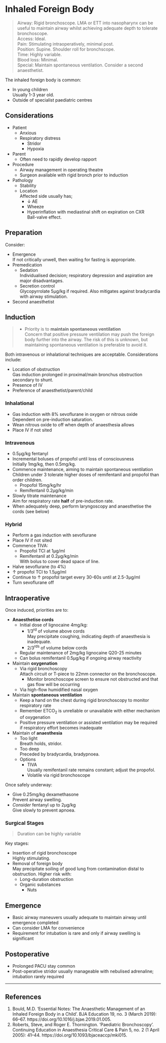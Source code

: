 # Inhaled Foreign Body


>Airway: Rigid bronchoscope. LMA or ETT into nasopharynx can be useful to maintain airway whilst achieving adequate depth to tolerate bronchoscope.<br>
>Access: Ideal. <br>
>Pain: Stimulating intraoperatively, minimal post. <br>
>Position: Supine. Shoulder roll for bronchscope.<br>
>Time: Highly variable. <br>
>Blood loss: Minimal. <br>
>Special: Maintain spontaneous ventilation. Consider a second anaesthetist. <br>

The inhaled foreign body is common:

* In young children  
Usually 1-3 year old.
* Outside of specialist paediatric centres

## Considerations

* Patient
	* Anxious
	* Respiratory distress
		* Stridor
		* Hypoxia
* Parent
	* Often need to rapidly develop rapport
* Procedure
	* Airway management in operating theatre
	* Surgeon available with rigid bronch prior to induction
* Pathology
	* Stability
	* Location  
	Affected side usually has;
		* ↓ AE
		* Wheeze
		* Hyperinflation with mediastinal shift on expiration on CXR  
		Ball-valve effect.


## Preparation

Consider:

* Emergence  
If not critically unwell, then waiting for fasting is appropriate.
* Premedication  
	* Sedation  
	Individualised decision; respiratory depression and aspiration are major disadvantages.
	* Secretion control  
	Glycopyrrolate 5μg/kg if required. Also mitigates against bradycardia with airway stimulation.
* Second anaesthetist

## Induction

> * Priority is to **maintain spontaneous ventilation**  
> Concern that positive pressure ventilation may push the foreign body further into the airway. The risk of this is unknown, but maintaining spontaneous ventilation is preferable to avoid it.

Both intravenous or inhalational techniques are acceptable. Considerations include:

* Location of obstruction  
Gas induction prolonged in proximal/main bronchus obstruction secondary to shunt.
* Presence of IV
* Preference of anaesthetist/parent/child


### Inhalational

* Gas induction with 8% sevoflurane in oxygen or nitrous oxide  
Dependent on pre-induction saturation.
* Wean nitrous oxide to off when depth of anaesthesia allows
* Place IV if not sited


### Intravenous

* 0.5μg/kg fentanyl
* Incremental boluses of propofol until loss of consciousness  
Initially 1mg/kg, then 0.5mg/kg.
* Commence maintenance, aiming to maintain spontaneous ventilation  
Children under 3 tolerate higher doses of remifentanil and propofol than order children.
	* Propofol 15mg/kg/hr
	* Remifentanil 0.2μg/kg/min
* Slowly titrate maintenance  
Aim for respiratory rate **half** of pre-induction rate.
* When adequately deep, perform laryngoscopy and anaesthetise the cords (see below)


### Hybrid

* Perform a gas induction with sevoflurane
* Place IV if not sited
* Commence TIVA:
	* Propofol TCI at 1μg/ml
	* Remifentanil at 0.2μg/kg/min  
	With bolus to cover dead space of line.
* Halve sevoflurane (to 4%)
* ↑ propofol TCI to 1.5μg/ml
* Continue to ↑ propofol target every 30-60s until at 2.5-3μg/ml
* Turn sevoflurane off




## Intraoperative

Once induced, priorities are to:

* **Anaesthetise cords**  
	* Initial dose of lignocaine 4mg/kg:
		* 1/3^rd^ of volume above cords  
		May precipitate coughing, indicating depth of anaesthesia is inadequate.
		* 2/3^rds^ of volume below cords
	* Regular maintenance of 2mg/kg lignocaine Q20-25 minutes
	* Can bolus remifentanil 0.5μg/kg if ongoing airway reactivity  
* Maintain **oxygenation**
	* Via rigid bronchoscopy  
	Attach circuit or T-piece to 22mm connector on the bronchoscope.
		* Monitor bronchoscope screen to ensure not obstructed and that gas flow will be occurring
	* Via high-flow humidified nasal oxygen
* Maintain **spontaneous ventilation**  
	* Keep a hand on the chest during rigid bronchoscopy to monitor respiratory rate  
	* Remember ETCO~2~ is unreliable or unavailable with either mechanism of oxygenation
	* Positive pressure ventilation or assisted ventilation may be required if respiratory effort becomes inadequate
* Maintain of **anaesthesia**
	* Too light  
	Breath holds, stridor.
	* Too deep  
	Preceded by bradycardia, bradypnoea.
	* Options
		* TIVA  
		Usually remifentanil rate remains constant; adjust the propofol.
		* Volatile via rigid bronchoscope  


Once safely underway:

* Give 0.25mg/kg dexamethasone  
Prevent airway swelling.
* *Consider* fentanyl up to 2μg/kg  
Give slowly to prevent apnoea.


### Surgical Stages

> Duration can be highly variable

Key stages:

* Insertion of rigid bronchoscope  
Highly stimulating.
* Removal of foreign body  
May precipitate soiling of good lung from contamination distal to obstruction. Higher risk with:
	* Long-duration obstruction
	* Organic substances
		* Nuts

## Emergence

* Basic airway maneuvers usually adequate to maintain airway until emergence completed
* Can consider LMA for convenience
* Requirement for intubation is rare and only if airway swelling is significant

## Postoperative

* Prolonged PACU stay common
* Post-operative stridor usually manageable with nebulised adrenaline; intubation rarely required

---

## References


1. Bould, M.D. ‘Essential Notes: The Anaesthetic Management of an Inhaled Foreign Body in a Child’. BJA Education 19, no. 3 (March 2019): 66–67. https://doi.org/10.1016/j.bjae.2019.01.005.
2. Roberts, Steve, and Roger E. Thornington. ‘Paediatric Bronchoscopy’. Continuing Education in Anaesthesia Critical Care & Pain 5, no. 2 (1 April 2005): 41–44. https://doi.org/10.1093/bjaceaccp/mki015.
